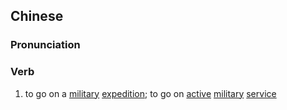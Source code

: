 {{also|从征}}
==Chinese==
{{zh-forms|s=从征}}

===Pronunciation===
{{zh-pron
|m=cóngzhēng
|cat=v
}}

===Verb===
{{zh-verb}}

# to go on a [[military]] [[expedition]]; to go on [[active]] [[military]] [[service]]
